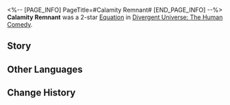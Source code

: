 <%-- [PAGE_INFO]
PageTitle=#Calamity Remnant#
[END_PAGE_INFO] --%>
{{Removed|Equation}}
{{Equation Infobox
|period   = The Human Comedy
|rarity   = 2
|path1    = Propagation*5
|path2    = Abundance*3
|effect   = Each time 1 Skill Point is consumed or overflowed, all allies gain 1 stack of "Honeydew," up to {{Color|h|10}} stack(s). After a character uses an attack, they consume all their "Honeydew" stacks. For each stack consumed, deals Additional DMG equal to {{Color|h|80%}} Max HP. This attack is considered as Basic ATK DMG.
|mentions = 
}}
'''Calamity Remnant''' was a 2-star [[Divergent Universe: The Human Comedy/Equations|Equation]] in [[Divergent Universe: The Human Comedy]].

==Story==
{{Description|Give the moons honey and the stars song. You swallow the tasteless dust and flap your wings, moving forward in weak gravity. Wailing offspring are suspended in their vesicles, huddling together with their claws hooked into your belly, instinctively urging you to secrete sustenance through pain. You churn the cold, hard inorganic matter into debris, your digestive tract squeezing out the last remnants of life within your body. Nutrients flow out of your body and turn into the molasses that nourishes your species.<br /><br />But the offspring are growing so rapidly that you can no longer meet their enormous nutritional demands. Even walking with vesicles begins to feel like a struggle. As an arthropod, you realize you have reached the end of your mission. You collapse to the ground, tearing open your shell, your eyes reflecting the scene of your body being gnawed.}}
<!--
==Gameplay Notes==
* 
-->
==Other Languages==
{{Other Languages
|en   = Calamity Remnant
|zhs  = 孕灾残嗣
|zht  = 孕災殘嗣
|ja   = {{Rubi|災|わざわ}}いを{{Rubi|孕|はら}}む{{Rubi|遺児|いじ}}
|ko   = 재앙을 낳는 자손
|es   = Vestigios de la catástrofe
|fr   = Progéniture de la calamité
|ru   = Руины катастрофы
|th   = เศษซากหายนะ
|vi   = Tàn Dư Tai Họa
|de   = Überreste des Unheils
|id   = Calamity Remnants
|pt   = Remanescente da Calamidade
}}

==Change History==
{{Change History|2.7}}